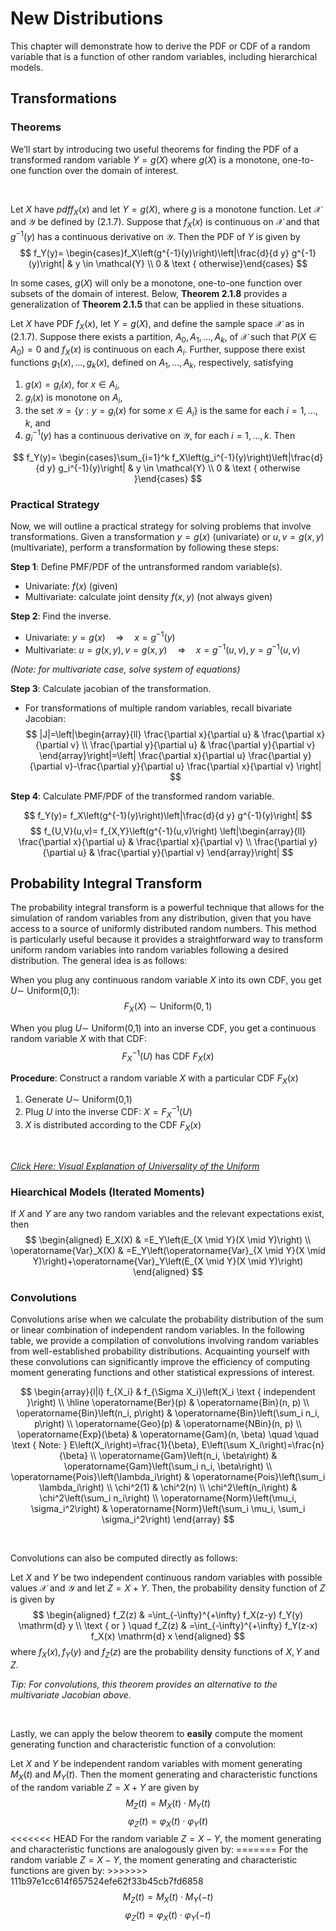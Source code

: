 # New Distributions {#new-distributions}

This chapter will demonstrate how to derive the PDF or CDF of a random variable that is a function of other random variables, including hierarchical models.

## Transformations

### Theorems

We'll start by introducing two useful theorems for finding the PDF of a transformed random variable $Y=g(X)$ where $g(X)$ is a monotone, one-to-one function over the domain of interest.

&nbsp;

::: {.definition name="Theorem 2.1.5"}
Let $X$ have $p d f f_X(x)$ and let $Y=g(X)$, where $g$ is a monotone function. Let $\mathcal{X}$ and $\mathcal{Y}$ be defined by (2.1.7). Suppose that $f_X(x)$ is continuous on $\mathcal{X}$ and that $g^{-1}(y)$ has a continuous derivative on $\mathcal{Y}$. Then the PDF of $Y$ is given by
$$
f_Y(y)= \begin{cases}f_X\left(g^{-1}(y)\right)\left|\frac{d}{d y} g^{-1}(y)\right| & y \in \mathcal{Y} \\ 0 & \text { otherwise}\end{cases}
$$
:::

In some cases, $g(X)$ will only be a monotone, one-to-one function over subsets of the domain of interest. Below, **Theorem 2.1.8** provides a generalization of **Theorem 2.1.5** that can be applied in these situations. 

::: {.definition name="Theorem 2.1.8"}
Let $X$ have PDF $f_X(x)$, let $Y=g(X)$, and define the sample space $\mathcal{X}$ as in (2.1.7). Suppose there exists a partition, $A_0, A_1, \ldots, A_k$, of $\mathcal{X}$ such that $P\left(X \in A_0\right)=0$ and $f_X(x)$ is continuous on each $A_i$. Further, suppose there exist functions $g_1(x), \ldots, g_k(x)$, defined on $A_1, \ldots, A_k$, respectively, satisfying

1. $g(x)=g_i(x)$, for $x \in A_i$,
2. $g_i(x)$ is monotone on $A_i$,
3. the set $\mathcal{Y}=\left\{y: y=g_i(x)\right.$ for some $\left.x \in A_i\right\}$ is the same for each $i=1, \ldots, k$, and
4. $g_i^{-1}(y)$ has a continuous derivative on $\mathcal{Y}$, for each $i=1, \ldots, k$.
Then

$$
f_Y(y)= \begin{cases}\sum_{i=1}^k f_X\left(g_i^{-1}(y)\right)\left|\frac{d}{d y} g_i^{-1}(y)\right| & y \in \mathcal{Y} \\ 0 & \text { otherwise }\end{cases}
$$
:::

### Practical Strategy

Now, we will outline a practical strategy for solving problems that involve transformations. Given a transformation $y=g(x)$ (univariate) or $u,v=g(x,y)$ (multivariate), perform a transformation by following these steps:

**Step 1**: Define PMF/PDF of the untransformed random variable(s).

* Univariate: $f(x)$ (given) 
* Multivariate: calculate joint density $f(x,y)$ (not always given)

**Step 2**: Find the inverse.

* Univariate: $y=g(x) \quad \Rightarrow \quad x=g^{-1}(y)$
* Multivariate: $u=g(x,y), v=g(x,y) \quad \Rightarrow \quad x=g^{-1}(u,v),y=g^{-1}(u,v)$ 

*(Note: for multivariate case, solve system of equations)*

**Step 3**: Calculate jacobian of the transformation.

* For transformations of multiple random variables, recall bivariate Jacobian:
$$
|J|=\left|\begin{array}{ll}
\frac{\partial x}{\partial u} & \frac{\partial x}{\partial v} \\
\frac{\partial y}{\partial u} & \frac{\partial y}{\partial v}
\end{array}\right|=\left| \frac{\partial x}{\partial u} \frac{\partial y}{\partial v}-\frac{\partial y}{\partial u} \frac{\partial x}{\partial v} \right|
$$

**Step 4**: Calculate PMF/PDF of the transformed random variable.

$$
f_Y(y)= f_X\left(g^{-1}(y)\right)\left|\frac{d}{d y} g^{-1}(y)\right|
$$
$$
f_{U,V}(u,v)= f_{X,Y}\left(g^{-1}(u,v)\right) \left|\begin{array}{ll}
\frac{\partial x}{\partial u} & \frac{\partial x}{\partial v} \\
\frac{\partial y}{\partial u} & \frac{\partial y}{\partial v}
\end{array}\right|
$$


## Probability Integral Transform

The probability integral transform is a powerful technique that allows for the simulation of random variables from any distribution, given that you have access to a source of uniformly distributed random numbers. This method is particularly useful because it provides a straightforward way to transform uniform random variables into random variables following a desired distribution. The general idea is as follows:

When you plug any continuous random variable $X$ into its own CDF, you get $U \sim$ Uniform(0,1):
$$
F_X(X) \sim \text{Uniform} (0,1)
$$

When you plug $U \sim$ Uniform(0,1) into an inverse CDF, you get a continuous random variable $X$ with that CDF:
$$
F_X^{-1}(U) \text{ has CDF } F_X(x)
$$

**Procedure**: Construct a random variable $X$ with a particular CDF $F_X(x)$

1. Generate $U \sim$ Uniform(0,1)
2. Plug $U$ into the inverse CDF: $X=F^{-1}_X(U)$
3. $X$ is distributed according to the CDF $F_X(x)$

&nbsp;

*[Click Here: Visual Explanation of Universality of the Uniform](https://www.youtube.com/watch?v=TzKANDzAXnQ)*

### Hiearchical Models (Iterated Moments)

::: {.definition name="Theorem 4.4.3 and Theorem 4.4.7"}
If $X$ and $Y$ are any two random variables and the relevant expectations exist, then
$$
\begin{aligned}
E_X(X) & =E_Y\left(E_{X \mid Y}(X \mid Y)\right) \\
\operatorname{Var}_X(X) & =E_Y\left(\operatorname{Var}_{X \mid Y}(X \mid Y)\right)+\operatorname{Var}_Y\left(E_{X \mid Y}(X \mid Y)\right)
\end{aligned}
$$
::: 

### Convolutions

Convolutions arise when we calculate the probability distribution of the sum or linear combination of independent random variables. In the following table, we provide a compilation of convolutions involving random variables from well-established probability distributions. Acquainting yourself with these convolutions can significantly improve the efficiency of computing moment generating functions and other statistical expressions of interest.

$$
\begin{array}{l|l}
f_{X_i} & f_{\Sigma X_i}\left(X_i \text { independent }\right) \\
\hline \operatorname{Ber}(p) & \operatorname{Bin}(n, p) \\
\operatorname{Bin}\left(n_i, p\right) & \operatorname{Bin}\left(\sum_i n_i, p\right) \\
\operatorname{Geo}(p) & \operatorname{NBin}(n, p) \\
\operatorname{Exp}(\beta) & \operatorname{Gam}(n, \beta) \quad \quad \text { Note: } E\left(X_i\right)=\frac{1}{\beta}, E\left(\sum X_i\right)=\frac{n}{\beta} \\
\operatorname{Gam}\left(n_i, \beta\right) & \operatorname{Gam}\left(\sum_i n_i, \beta\right) \\
\operatorname{Pois}\left(\lambda_i\right) & \operatorname{Pois}\left(\sum_i \lambda_i\right) \\
\chi^2(1) & \chi^2(n) \\
\chi^2\left(n_i\right) & \chi^2\left(\sum_i n_i\right) \\
\operatorname{Norm}\left(\mu_i, \sigma_i^2\right) & \operatorname{Norm}\left(\sum_i \mu_i, \sum_i \sigma_i^2\right)
\end{array}
$$

&nbsp;

Convolutions can also be computed directly as follows:

::: {.definition name="Theorem"}
Let $X$ and $Y$ be two independent continuous random variables with possible values $\mathcal{X}$ and $\mathcal{Y}$ and let $Z=X+Y$. Then, the probability density function of $Z$ is given by
$$
\begin{aligned}
f_Z(z) & =\int_{-\infty}^{+\infty} f_X(z-y) f_Y(y) \mathrm{d} y \\
\text { or } \quad f_Z(z) & =\int_{-\infty}^{+\infty} f_Y(z-x) f_X(x) \mathrm{d} x
\end{aligned}
$$
where $f_X(x), f_Y(y)$ and $f_Z(z)$ are the probability density functions of $X, Y$ and $Z$.
:::

*Tip: For convolutions, this theorem provides an alternative to the multivariate Jacobian above.*

&nbsp;

Lastly, we can apply the below theorem to **easily** compute the moment generating function and characteristic function of a convolution:

::: {.definition name="Theorem 4.2.12"}
Let $X$ and $Y$ be independent random variables with moment generating $M_X(t)$ and $M_Y(t)$. Then the moment generating and characteristic functions of the random variable $Z=X+Y$ are given by
$$
M_Z(t)=M_X(t) \cdot M_Y(t)
$$
$$
\varphi_Z(t) =\varphi_X(t) \cdot \varphi_Y(t) 
$$
<<<<<<< HEAD
For the random variable $Z = X-Y$, the moment generating and characteristic functions are analogously given by:
=======
For the random variable $Z = X-Y$, the moment generating and characteristic functions are given by:
>>>>>>> 111b97e1cc614f657524efe62f33b45cb7fd6858
$$
M_Z(t)=M_X(t) \cdot M_Y(-t)
$$
$$
\varphi_Z(t) =\varphi_X(t) \cdot \varphi_Y(-t) 
$$
:::















